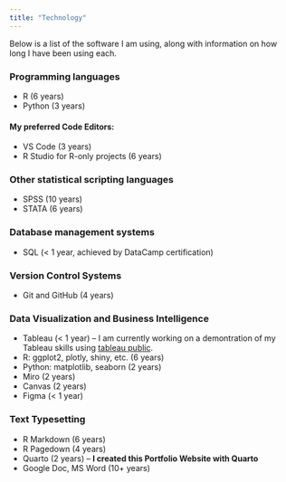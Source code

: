 ```yaml
---
title: "Technology"
---
```


Below is a list of the software I am using, along with information on how long I have been using each.

### Programming languages

- R (6 years)
- Python (3 years)

#### My preferred Code Editors:

- VS Code (3 years)
- R Studio for R-only projects (6 years)

### Other statistical scripting languages

- SPSS (10 years)
- STATA (6 years)

### Database management systems

- SQL (< 1 year, achieved by DataCamp certification)

### Version Control Systems

- Git and GitHub (4 years)

### Data Visualization and Business Intelligence

- Tableau (< 1 year) -- I am currently working on a demontration of my Tableau skills using <a href="https://public.tableau.com/app/discover" target="_blank">tableau public</a>. 
- R: ggplot2, plotly, shiny, etc. (6 years)
- Python: matplotlib, seaborn (2 years)
- Miro (2 years)
- Canvas (2 years)
- Figma (< 1 year)

### Text Typesetting

- R Markdown (6 years)
- R Pagedown (4 years)
- Quarto (2 years) -- **I created this Portfolio Website with Quarto**
- Google Doc, MS Word (10+ years)
